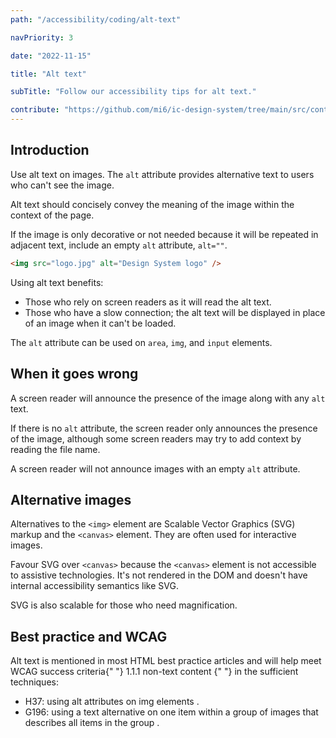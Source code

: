 ```yaml
---
path: "/accessibility/coding/alt-text"

navPriority: 3

date: "2022-11-15"

title: "Alt text"

subTitle: "Follow our accessibility tips for alt text."

contribute: "https://github.com/mi6/ic-design-system/tree/main/src/content/structured/accessibility/coding/alt-text.mdx"
---
```


## Introduction

Use alt text on images. The `alt` attribute provides alternative text to users who can't see the image.

Alt text should concisely convey the meaning of the image within the context of the page.

If the image is only decorative or not needed because it will be repeated in adjacent text, include an empty `alt` attribute, `alt=""`.

```html
<img src="logo.jpg" alt="Design System logo" />
```

Using alt text benefits:

- Those who rely on screen readers as it will read the alt text.
- Those who have a slow connection; the alt text will be displayed in place of an image when it can't be loaded.

The `alt` attribute can be used on `area`, `img`, and `input` elements.

## When it goes wrong

A screen reader will announce the presence of the image along with any `alt` text.

If there is no `alt` attribute, the screen reader only announces the presence of the image, although some screen readers may try to add context by reading the file name.

A screen reader will not announce images with an empty `alt` attribute.

## Alternative images

Alternatives to the `<img>` element are Scalable Vector Graphics (SVG) markup and the `<canvas>` element. They are often used for interactive images.

Favour SVG over `<canvas>` because the `<canvas>` element is not accessible to assistive technologies. It's not rendered in the DOM and doesn't have internal accessibility semantics like SVG.

SVG is also scalable for those who need magnification.

## Best practice and WCAG

<p>
  Alt text is mentioned in most HTML best practice articles and will help meet
  WCAG success criteria{" "}
  <ic-link
    target="_blank"
    href="https://www.w3.org/WAI/WCAG21/quickref/#non-text-content"
    rel="noreferer noopener nofollow"
  >
    1.1.1 non-text content
  </ic-link>{" "}
  in the sufficient techniques:
</p>

<ul>
  <li>
    <ic-link
      target="_blank"
      href="https://www.w3.org/WAI/WCAG21/Techniques/html/H37.html"
      rel="noreferer noopener nofollow"
    >
      H37: using alt attributes on img elements
    </ic-link>
    .
  </li>
  <li>
    <ic-link
      target="_blank"
      href="https://www.w3.org/WAI/WCAG21/Techniques/general/G196.html"
      rel="noreferer noopener nofollow"
    >
      G196: using a text alternative on one item within a group of images that
      describes all items in the group
    </ic-link>
    .
  </li>
</ul>
